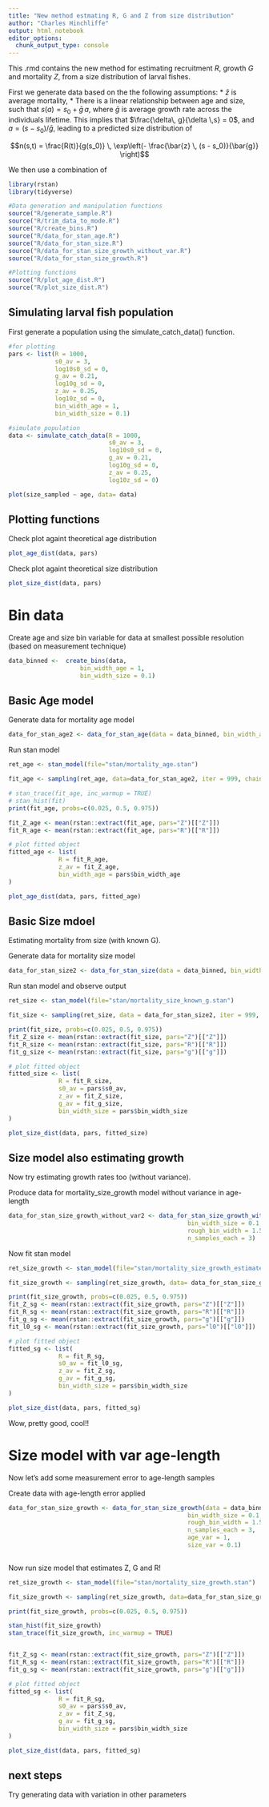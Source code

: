 ```yaml
---
title: "New method estmating R, G and Z from size distribution"
author: "Charles Hinchliffe"
output: html_notebook
editor_options: 
  chunk_output_type: console
---
```


This .rmd contains the new method for estimating recruitment $R$, growth $G$ and mortality $Z$, from a size distribution of larval fishes.

First we generate data based on the the following assumptions:
* $\bar{z}$ is average mortality,
* There is a linear relationship between age and size, such that $s(a) = s_0 + \bar{g}\, a,$ where $\bar{g}$ is average growth rate across the individuals lifetime. 
This implies that $\frac{\delta\, g}{\delta \,s} = 0$, and $a = (s - s_0)/\bar{g}$, leading to a predicted size distribution of 

$$n(s,t) = \frac{R(t)}{g(s_0)} \, \exp\left(- \frac{\bar{z} \, (s - s_0)}{\bar{g}} \right)$$

We then use a combination of

```r
library(rstan)
library(tidyverse)

#Data generation and manipulation functions
source("R/generate_sample.R")
source("R/trim_data_to_mode.R")
source("R/create_bins.R")
source("R/data_for_stan_age.R")
source("R/data_for_stan_size.R")
source("R/data_for_stan_size_growth_without_var.R")
source("R/data_for_stan_size_growth.R")

#Plotting functions
source("R/plot_age_dist.R")
source("R/plot_size_dist.R")
```


## Simulating larval fish population 
First generate a population using the simulate_catch_data() function.
```r
#for plotting
pars <- list(R = 1000,
             s0_av = 3,
             log10s0_sd = 0,
             g_av = 0.21,
             log10g_sd = 0,
             z_av = 0.25, 
             log10z_sd = 0,
             bin_width_age = 1,
             bin_width_size = 0.1)

#simulate population
data <- simulate_catch_data(R = 1000,
                            s0_av = 3,
                            log10s0_sd = 0,
                            g_av = 0.21,
                            log10g_sd = 0,
                            z_av = 0.25, 
                            log10z_sd = 0)

plot(size_sampled ~ age, data= data)
```

## Plotting functions
Check plot againt theoretical age distribution
```r
plot_age_dist(data, pars)
```


Check plot againt theoretical size distribution
```r
plot_size_dist(data, pars)
```

# Bin data 

Create age and size bin variable for data at smallest possible resolution (based on measurement technique)

```r
data_binned <-  create_bins(data,
                    bin_width_age = 1,
                    bin_width_size = 0.1)
```


## Basic Age model 

Generate data for mortality age model
```r
data_for_stan_age2 <- data_for_stan_age(data = data_binned, bin_width_age = 1)
```

Run stan model
```r
ret_age <- stan_model(file="stan/mortality_age.stan")

fit_age <- sampling(ret_age, data=data_for_stan_age2, iter = 999, chains = 3)

# stan_trace(fit_age, inc_warmup = TRUE)
# stan_hist(fit)
print(fit_age, probs=c(0.025, 0.5, 0.975))

fit_Z_age <- mean(rstan::extract(fit_age, pars="Z")[["Z"]])
fit_R_age <- mean(rstan::extract(fit_age, pars="R")[["R"]])

# plot fitted object
fitted_age <- list(
              R = fit_R_age,
              z_av = fit_Z_age,
              bin_width_age = pars$bin_width_age
)

plot_age_dist(data, pars, fitted_age)
```

## Basic Size mdoel

Estimating mortality from size (with known G).

Generate data for mortality size model
```r
data_for_stan_size2 <- data_for_stan_size(data = data_binned, bin_width_size = 0.1, s0_av = 3)
```

Run stan model and observe output
```r
ret_size <- stan_model(file="stan/mortality_size_known_g.stan")

fit_size <- sampling(ret_size, data = data_for_stan_size2, iter = 999, chains = 3)

print(fit_size, probs=c(0.025, 0.5, 0.975))
fit_Z_size <- mean(rstan::extract(fit_size, pars="Z")[["Z"]])
fit_R_size <- mean(rstan::extract(fit_size, pars="R")[["R"]])
fit_g_size <- mean(rstan::extract(fit_size, pars="g")[["g"]])

# plot fitted object
fitted_size <- list(
              R = fit_R_size,
              s0_av = pars$s0_av,
              z_av = fit_Z_size,
              g_av = fit_g_size,
              bin_width_size = pars$bin_width_size
)

plot_size_dist(data, pars, fitted_size)

```


## Size model also estimating growth

Now try estimating growth rates too (without variance). 

Produce data for mortality_size_growth model without variance in age-length
```r
data_for_stan_size_growth_without_var2 <- data_for_stan_size_growth_without_var(data = data_binned,
                                                  bin_width_size = 0.1,
                                                  rough_bin_width = 1.5,
                                                  n_samples_each = 3)
```

Now fit stan model
```r
ret_size_growth <- stan_model(file="stan/mortality_size_growth_estimatel0.stan")

fit_size_growth <- sampling(ret_size_growth, data= data_for_stan_size_growth_without_var2, iter = 999, chains = 3)

print(fit_size_growth, probs=c(0.025, 0.5, 0.975))
fit_Z_sg <- mean(rstan::extract(fit_size_growth, pars="Z")[["Z"]])
fit_R_sg <- mean(rstan::extract(fit_size_growth, pars="R")[["R"]])
fit_g_sg <- mean(rstan::extract(fit_size_growth, pars="g")[["g"]])
fit_l0_sg <- mean(rstan::extract(fit_size_growth, pars="l0")[["l0"]])

# plot fitted object
fitted_sg <- list(
              R = fit_R_sg,
              s0_av = fit_l0_sg,
              z_av = fit_Z_sg,
              g_av = fit_g_sg,
              bin_width_size = pars$bin_width_size
)

plot_size_dist(data, pars, fitted_sg)
```


Wow, pretty good, cool!!

# Size model with var age-length

Now let's add some measurement error to age-length samples

Create data with age-length error applied

```r
data_for_stan_size_growth <- data_for_stan_size_growth(data = data_binned,
                                                  bin_width_size = 0.1,
                                                  rough_bin_width = 1.5,
                                                  n_samples_each = 3,
                                                  age_var = 1,
                                                  size_var = 0.1)
                                    
```


Now run size model that estimates Z, G and R!
```r

ret_size_growth <- stan_model(file="stan/mortality_size_growth.stan")

fit_size_growth <- sampling(ret_size_growth, data=data_for_stan_size_growth, iter = 999, chains = 3)

print(fit_size_growth, probs=c(0.025, 0.5, 0.975))

stan_hist(fit_size_growth)
stan_trace(fit_size_growth, inc_warmup = TRUE)


fit_Z_sg <- mean(rstan::extract(fit_size_growth, pars="Z")[["Z"]])
fit_R_sg <- mean(rstan::extract(fit_size_growth, pars="R")[["R"]])
fit_g_sg <- mean(rstan::extract(fit_size_growth, pars="g")[["g"]])

# plot fitted object
fitted_sg <- list(
              R = fit_R_sg,
              s0_av = pars$s0_av,
              z_av = fit_Z_sg,
              g_av = fit_g_sg,
              bin_width_size = pars$bin_width_size
)

plot_size_dist(data, pars, fitted_sg)
```


## next steps

Try generating data with variation in other parameters



